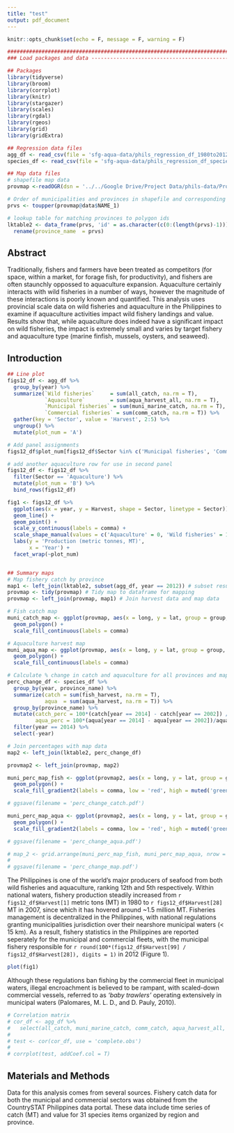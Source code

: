 ```yaml
---
title: "test"
output: pdf_document
---
```


```r
knitr::opts_chunk$set(echo = F, message = F, warning = F)
```


```r
########################################################################
### Load packages and data ---------------------------------------------

## Packages
library(tidyverse)
library(broom)
library(corrplot)
library(knitr)
library(stargazer)
library(scales)
library(rgdal)
library(rgeos)
library(grid)
library(gridExtra)

## Regression data files
agg_df <- read_csv(file = 'sfg-aqua-data/phils_regression_df_1980to2012.csv') # aggregate provincial data from 1980 to 2012 
species_df <- read_csv(file = 'sfg-aqua-data/phils_regression_df_species_2002to2014.csv') # species level provincial data from 2002 to 2012

## Map data files
# shapefile map data
provmap <-readOGR(dsn = '../../Google Drive/Project Data/phils-data/Provinces', layer = 'Provinces', stringsAsFactors = F)

# Order of municipalities and provinces in shapefile and corresponding polygon id number
prvs <- toupper(provmap@data$NAME_1)

# lookup table for matching provinces to polygon ids
lktable2 <- data_frame(prvs, 'id' = as.character(c(0:(length(prvs)-1)))) %>%
  rename(province_name  = prvs)
```

## Abstract
Traditionally, fishers and farmers have been treated as competitors (for space, within a market, for forage fish, for productivity), and fishers are often staunchly oppossed to aquaculture expansion. Aquaculture certainly interacts with wild fisheries in a number of ways, however the magnitude of these interactions is poorly known and quantified. This analysis uses provincial scale data on wild fisheries and aquaculture in the Philippines to examine if aquaculture activities impact wild fishery landings and value. Results show that, while aquaculture does indeed have a significant impact on wild fisheries, the impact is extremely small and varies by target fishery and aquaculture type (marine finfish, mussels, oysters, and seaweed). 

## Introduction

```r
## Line plot
figs12_df <- agg_df %>%
  group_by(year) %>%
  summarize(`Wild fisheries`     = sum(all_catch, na.rm = T),
            `Aquaculture`        = sum(aqua_harvest_all, na.rm = T),
            `Municipal fisheries` = sum(muni_marine_catch, na.rm = T),
            `Commercial fisheries` = sum(comm_catch, na.rm = T)) %>%
  gather(key = 'Sector', value = 'Harvest', 2:5) %>%
  ungroup() %>%
  mutate(plot_num = 'A')

# Add panel assignments
figs12_df$plot_num[figs12_df$Sector %in% c('Municipal fisheries', 'Commercial fisheries')] <- 'B'

# add another aquaculture row for use in second panel
figs12_df <- figs12_df %>%
  filter(Sector == 'Aquaculture') %>%
  mutate(plot_num = 'B') %>%
  bind_rows(figs12_df)

fig1 <- figs12_df %>%
  ggplot(aes(x = year, y = Harvest, shape = Sector, linetype = Sector)) +
  geom_line() +
  geom_point() +
  scale_y_continuous(labels = comma) +
  scale_shape_manual(values = c('Aquaculture' = 0, 'Wild fisheries' = 1, 'Municipal fisheries' = 7, 'Commercial fisheries' = 10)) +
  labs(y = 'Production (metric tonnes, MT)',
       x = 'Year') +
  facet_wrap(~plot_num)


## Summary maps
# Map fishery catch by province
map1 <- left_join(lktable2, subset(agg_df, year == 2012)) # subset results to most recent year available
provmap <- tidy(provmap) # Tidy map to dataframe for mapping
provmap <- left_join(provmap, map1) # Join harvest data and map data

# Fish catch map
muni_catch_map <- ggplot(provmap, aes(x = long, y = lat, group = group, fill = muni_marine_catch)) +
  geom_polygon() +
  scale_fill_continuous(labels = comma)

# Aquaculture harvest map
muni_aqua_map <- ggplot(provmap, aes(x = long, y = lat, group = group, fill = aqua_harvest_all)) +
  geom_polygon() +
  scale_fill_continuous(labels = comma)

# Calculate % change in catch and aquaculture for all provinces and map with diverging scale
perc_change_df <- species_df %>%
  group_by(year, province_name) %>%
  summarize(catch = sum(fish_harvest, na.rm = T),
            aqua  = sum(aqua_harvest, na.rm = T)) %>%
  group_by(province_name) %>%
  mutate(catch_perc = 100*(catch[year == 2014] - catch[year == 2002]) / catch[year == 2002] ,
         aqua_perc = 100*(aqua[year == 2014] - aqua[year == 2002])/aqua[year == 2002]) %>%
  filter(year == 2014) %>%
  select(-year)

# Join percentages with map data
map2 <- left_join(lktable2, perc_change_df)

provmap2 <- left_join(provmap, map2) 

muni_perc_map_fish <- ggplot(provmap2, aes(x = long, y = lat, group = group, fill = catch_perc)) +
  geom_polygon() +
  scale_fill_gradient2(labels = comma, low = 'red', high = muted('green'))

# ggsave(filename = 'perc_change_catch.pdf')

muni_perc_map_aqua <- ggplot(provmap2, aes(x = long, y = lat, group = group, fill = aqua_perc)) +
  geom_polygon() +
  scale_fill_gradient2(labels = comma, low = 'red', high = muted('green'))

# ggsave(filename = 'perc_change_aqua.pdf')

# map_2 <- grid.arrange(muni_perc_map_fish, muni_perc_map_aqua, nrow = 1)
# 
# ggsave(filename = 'perc_change_map.pdf')

```

The Philippines is one of the world's major producers of seafood from both wild fisheries and aquaculture, ranking 12th and 5th respectively. Within national waters, fishery production steadily increased from `r figs12_df$Harvest[1]` metric tons (MT) in 1980 to `r figs12_df$Harvest[28]` MT in 2007, since which it has hovered around ~1.5 million MT. Fisheries management is decentralized in the Philippines, with national regulations granting municipalities jurisdiction over their nearshore municipal waters (< 15 km). As a result, fishery statistics in the Philippines are reported seperately for the municipal and commercial fleets, with the municipal fishery responsible for `r round(100*(figs12_df$Harvest[99] / figs12_df$Harvest[28]), digits = 1)` in 2012 (Figure 1).

```r
plot(fig1)
```

Although these regulations ban fishing by the commercial fleet in municipal waters, illegal encroachment is believed to be rampant, with scaled-down commercial vessels, referred to as *'baby trawlers'* operating extensively in municipal waters (Palomares, M. L. D., and D. Pauly, 2010). 

```r

# Correlation matrix
# cor_df <- agg_df %>%
#   select(all_catch, muni_marine_catch, comm_catch, aqua_harvest_all, aqua_value, muni_value, comm_value, muni_price, comm_price, all_price) 
# 
# test <- cor(cor_df, use = 'complete.obs')
# 
# corrplot(test, addCoef.col = T)
```

## Materials and Methods
Data for this analysis comes from several sources. Fishery catch data for both the municipal and commercial sectors was obtained from the CountrySTAT Philippines data portal. These data include time series of catch (MT) and value for 31 species items organized by region and province.
